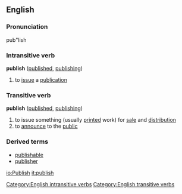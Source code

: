 ==English==
===Pronunciation===
pub"lish

===Intransitive verb===
'''publish'''  ([[published]], [[publishing]])
# to [[issue]] a [[publication]]

===Transitive verb===
'''publish'''  ([[published]], [[publishing]])
# to issue something (usually [[print]]ed work) for [[sale]] and [[distribution]]
# to [[announce]] to the [[public]]

===Derived terms===
* [[publishable]]
* [[publisher]]

[[Category:English intransitive verbs]]
[[Category:English transitive verbs]]

[[io:Publish]]
[[it:publish]]